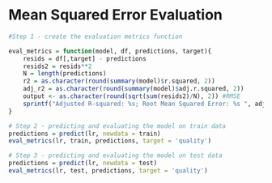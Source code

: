 # Mean Squared Error Evaluation

```r
#Step 1 - create the evaluation metrics function

eval_metrics = function(model, df, predictions, target){
    resids = df[,target] - predictions
    resids2 = resids**2
    N = length(predictions)
    r2 = as.character(round(summary(model)$r.squared, 2))
    adj_r2 = as.character(round(summary(model)$adj.r.squared, 2))
    output <- as.character(round(sqrt(sum(resids2)/N), 2)) #RMSE
    sprintf("Adjusted R-squared: %s; Root Mean Squared Error: %s ", adj_r2,output)
}

# Step 2 - predicting and evaluating the model on train data
predictions = predict(lr, newdata = train)
eval_metrics(lr, train, predictions, target = 'quality')

# Step 3 - predicting and evaluating the model on test data
predictions = predict(lr, newdata = test)
eval_metrics(lr, test, predictions, target = 'quality')
```

